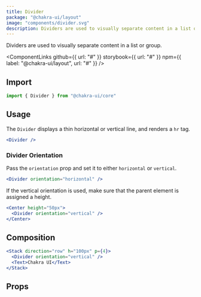 ```yaml
---
title: Divider
package: "@chakra-ui/layout"
image: "components/divider.svg"
description: Dividers are used to visually separate content in a list or group.
---
```


Dividers are used to visually separate content in a list or group.

<ComponentLinks
  github={{ url: "#" }}
  storybook={{ url: "#" }}
  npm={{ label: "@chakra-ui/layout", url: "#" }}
/>

<carbon-ad></carbon-ad>

## Import

```js
import { Divider } from "@chakra-ui/core"
```

## Usage

The `Divider` displays a thin horizontal or vertical line, and renders a `hr` tag.

```jsx
<Divider />
```

### Divider Orientation

Pass the `orientation` prop and set it to either `horizontal` or `vertical`.

```jsx
<Divider orientation="horizontal" />
```

If the vertical orientation is used, make sure that the parent element is
assigned a height.

```jsx
<Center height="50px">
  <Divider orientation="vertical" />
</Center>
```

## Composition

```jsx
<Stack direction="row" h="100px" p={4}>
  <Divider orientation="vertical" />
  <Text>Chakra UI</Text>
</Stack>
```

## Props

<PropsTable of="Divider" />
